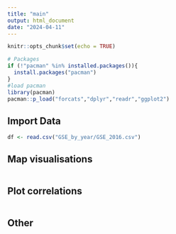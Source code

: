 ```yaml
---
title: "main"
output: html_document
date: "2024-04-11"
---
```


```r
knitr::opts_chunk$set(echo = TRUE)
```


```r
# Packages
if (!"pacman" %in% installed.packages()){
  install.packages("pacman")
}
#load pacman
library(pacman)
pacman::p_load("forcats","dplyr","readr","ggplot2")
```


## Import Data
```r
df <- read.csv("GSE_by_year/GSE_2016.csv")
```


## Map visualisations
```r


```


## Plot correlations
```r


```


## Other
```r


```
